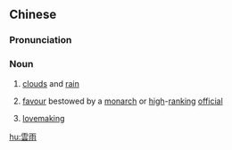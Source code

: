 {{also|云雨}}
==Chinese==
{{zh-forms|s=云雨}}

===Pronunciation===
{{zh-pron
|m=yúnyǔ
|c=wan4 jyu5
|h=pfs=yùn-yí
|mn=qz:hûn-hǒ͘/tw,xm,zz:hûn-hō͘/qz,tw:hûn-ú/xm:ûn-ú/zz:în-í
|cat=n
}}

===Noun===
{{zh-noun}}

# [[cloud]]s and [[rain]]
# {{lb|zh|figurative}} [[favour]] bestowed by a [[monarch]] or [[high]]-[[ranking]] [[official]]
# {{lb|zh|figurative}} [[lovemaking]]

[[hu:雲雨]]